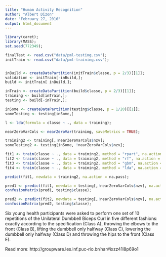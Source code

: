 ```yaml
---
title: "Human Activity Recognition"
author: "Albert Dizon"
date: "February 27, 2016"
output: html_document
---
```


```r

library(caret);
library(MASS);
set.seed(772349);

finalTest <- read.csv("data/pml-testing.csv");
initTrain <- read.csv("data/pml-training.csv");


inBuild <- createDataPartition(initTrain$classe, p = 2/3)[[1]];
validation <- initTrain[-inBuild,]; 
build <- initTrain[ inBuild,];

inTrain <- createDataPartition(build$classe, p = 2/3)[[1]];
training <- build[inTrain,];
testing <- build[-inTrain,];

inSome <- createDataPartition(testing$classe, p = 1/20)[[1]];
someTesting <- testing[inSome,]

l <- lda(formula = classe ~ ., data = training);

nearZeroVarCols <- nearZeroVar(training, saveMetrics = TRUE);

training2 <- training[,!nearZeroVarCols$nzv];
someTesting2 <- testing[inSome, !nearZeroVarCols$nzv];

fit1 <- train(classe ~ ., data = training2, method = "rpart", na.action = na.pass, trControl = trainControl(method = "cv"));
fit2 <- train(classe ~ ., data = training2, method = "rf", na.action = na.omit); # doesn't work with NAs
fit3 <- train(classe ~ ., data = training2, method = "gbm", na.action = na.pass);
fit4 <- train(classe ~ ., data = training2, method = "lda", na.action = na.pass);

predict(fit1, newdata = training2, na.action = na.pass);

pred1 <- predict(fit1, newdata = testing[,!nearZeroVarCols$nzv], na.action = na.pass);
confusionMatrix(pred1, testing$classe);

pred2 <- predict(fit2, newdata = testing[,!nearZeroVarCols$nzv], na.action = na.omit);
confusionMatrix(pred2, testing$classe);

```

Six young health participants were asked to perform one set of 10 repetitions of the Unilateral Dumbbell Biceps Curl in five different fashions: exactly according to the specification (Class A), throwing the elbows to the front (Class B), lifting the dumbbell only halfway (Class C), lowering the dumbbell only halfway (Class D) and throwing the hips to the front (Class E).

Read more: http://groupware.les.inf.puc-rio.br/har#ixzz41I8p69o1